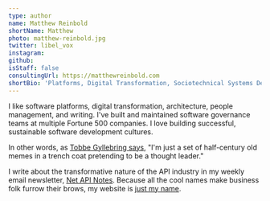 ```yaml
---
type: author
name: Matthew Reinbold
shortName: Matthew
photo: matthew-reinbold.jpg
twitter: libel_vox
instagram: 
github: 
isStaff: false
consultingUrl: https://matthewreinbold.com
shortBio: 'Platforms, Digital Transformation, Sociotechnical Systems Design, and API Governance. Proud Dakotan, #AFOL, & Writer of the Net API Notes newsletter.'
---
```

I like software platforms, digital transformation, architecture, people management, and writing. I've built and maintained software governance teams at multiple Fortune 500 companies. I love building successful, sustainable software development cultures.

In other words, as [Tobbe Gyllebring says](https://twitter.com/drunkcod/status/1386437436524302336), "I'm just a set of half-century old memes in a trench coat pretending to be a thought leader."

I write about the transformative nature of the API industry in my weekly email newsletter, [Net API Notes](https://tinyletter.com/NetAPINotes/archive). Because all the cool names make business folk furrow their brows, my website is [just my name](https://matthewreinbold.com).  
